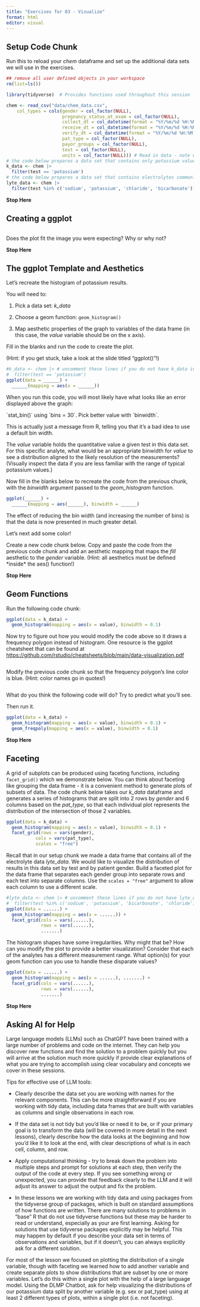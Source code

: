 ```yaml
---
title: "Exercises for 03 - Visualize"
format: html
editor: visual
---
```


## Setup Code Chunk

Run this to reload your *chem* dataframe and set up the additional data sets we will use in the exercises.

```r
## remove all user defined objects in your workspace
rm(list=ls())

library(tidyverse)  # Provides functions used throughout this session

chem <- read_csv("data/chem_data.csv", 
    col_types = cols(gender = col_factor(NULL),
                     pregnancy_status_at_exam = col_factor(NULL),
                     collect_dt = col_datetime(format = "%Y/%m/%d %H:%M:%S"), 
                     receive_dt = col_datetime(format = "%Y/%m/%d %H:%M:%S"), 
                     verify_dt = col_datetime(format = "%Y/%m/%d %H:%M:%S"), 
                     pat_type = col_factor(NULL),
                     payor_groups = col_factor(NULL),
                     test = col_factor(NULL),
                     units = col_factor(NULL))) # Read in data - note we determined data types up front
# the code below prepares a data set that contains only potassium values
k_data <- chem |> 
  filter(test == 'potassium')
# the code below prepares a data set that contains electrolytes commonly assayed in a metabolic panel
lyte_data <- chem |> 
  filter(test %in% c('sodium', 'potassium', 'chloride', 'bicarbonate'))
```

**Stop Here**

## Creating a ggplot

```r

```

Does the plot fit the image you were expecting? Why or why not?

**Stop Here**

## The ggplot Template and Aesthetics

Let's recreate the histogram of potassium results.

You will need to:

1.  Pick a data set: *k_data*

2.  Choose a geom function: `geom_histogram()`

3.  Map aesthetic properties of the graph to variables of the data frame (in this case, the *value* variable should be on the x axis).

Fill in the blanks and run the code to create the plot.

(Hint: if you get stuck, take a look at the slide titled "ggplot()"!)

```r
#k_data <- chem |> # uncomment these lines if you do not have k_data in your environment
#  filter(test == 'potassium')
ggplot(data = ______) +
  ______(mapping = aes(x = ______))
```

When you run this code, you will most likely have what looks like an error displayed above the graph:

\`stat_bin()\` using \`bins = 30\`. Pick better value with \`binwidth\`.

This is actually just a message from R, telling you that it's a bad idea to use a default bin width.

The *value* variable holds the quantitative value a given test in this data set. For this specific analyte, what would be an appropriate binwidth for *value* to see a distribution aligned to the likely resolution of the measurements? (Visually inspect the data if you are less familiar with the range of typical potassium values.)

Now fill in the blanks below to recreate the code from the previous chunk, with the *binwidth* argument passed to the *geom_histogram* function.

```r
ggplot(______) +
  ______(mapping = aes(______), binwidth = ______)
```

The effect of reducing the bin width (and increasing the number of bins) is that the data is now presented in much greater detail.

Let's next add some color!

Create a new code chunk below. Copy and paste the code from the previous code chunk and add an aesthetic mapping that maps the *fill* aesthetic to the *gender* variable. (Hint: all aesthetics must be defined \*inside\* the aes() function!)

**Stop Here**

## Geom Functions

Run the following code chunk:

```r
ggplot(data = k_data) +
  geom_histogram(mapping = aes(x = value), binwidth = 0.1)
```

Now try to figure out how you would modify the code above so it draws a frequency polygon instead of histogram. One resource is the ggplot cheatsheet that can be found at <https://github.com/rstudio/cheatsheets/blob/main/data-visualization.pdf>

```r

```

Modify the previous code chunk so that the frequency polygon's line color is blue. (Hint: color names go in quotes!)

```r

```

What do you think the following code will do? Try to predict what you'll see.

Then run it.

```r
ggplot(data = k_data) +
  geom_histogram(mapping = aes(x = value), binwidth = 0.1) +
  geom_freqpoly(mapping = aes(x = value), binwidth = 0.1)
```

**Stop Here**

## Faceting

A grid of subplots can be produced using faceting functions, including `facet_grid()` which we demonstrate below. You can think about faceting like grouping the data frame - it is a convenient method to generate plots of subsets of data. The code chunk below takes our *k_data* dataframe and generates a series of histograms that are split into 2 rows by *gender* and 6 columns based on the *pat_type*, so that each individual plot represents the distribution of the intersection of those 2 variables.

```r
ggplot(data = k_data) +
  geom_histogram(mapping = aes(x = value), binwidth = 0.1) +
  facet_grid(rows = vars(gender), 
		   cols = vars(pat_type),
		   scales = "free")
```

Recall that in our setup chunk we made a data frame that contains all of the electrolyte data *lyte_data*. We would like to visualize the distribution of results in this data set by test and by patient gender. Build a faceted plot for the data frame that separates each gender group into separate rows and each test into separate columns. Use the `scales = "free"` argument to allow each column to use a different scale.

```r
#lyte_data <- chem |> # uncomment these lines if you do not have lyte_data in your environment
#  filter(test %in% c('sodium', 'potassium', 'bicarbonate', 'chloride'))
ggplot(data = ......) +
  geom_histogram(mapping = aes(x = ......)) +
  facet_grid(cols = vars(......), 
             rows = vars(......), 
             .......)
```

The histogram shapes have some irregularities. Why might that be? How can you modify the plot to provide a better visualization? Consider that each of the analytes has a different measurement range. What option(s) for your geom function can you use to handle these disparate values?

```r
ggplot(data = ......) +
  geom_histogram(mapping = aes(x = ......), .......) +
  facet_grid(cols = vars(......), 
             rows = vars(......), 
             .......)
```

**Stop Here**

## Asking AI for Help

Large language models (LLMs) such as ChatGPT have been trained with a large number of problems and code on the internet. They can help you discover new functions and find the solution to a problem quickly but you will arrive at the solution much more quickly if provide clear explanations of what you are trying to accomplish using clear vocabulary and concepts we cover in these sessions.

Tips for effective use of LLM tools:

-   Clearly describe the data set you are working with names for the relevant components. This can be more straightforward if you are working with tidy data, including data frames that are built with variables as columns and single observations in each row.

-   If the data set is not tidy but you'd like or need it to be, or if your primary goal is to transform the data (will be covered in more detail in the next lessons), clearly describe how the data looks at the beginning and how you'd like it to look at the end, with clear descriptions of what is in each cell, column, and row.

-   Apply computational thinking - try to break down the problem into multiple steps and prompt for solutions at each step, then verify the output of the code at every step. If you see something wrong or unexpected, you can provide that feedback clearly to the LLM and it will adjust its answer to adjust the output and fix the problem.

-   In these lessons we are working with tidy data and using packages from the tidyverse group of packages, which is built on standard assumptions of how functions are written. There are many solutions to problems in "base" R that do not use tidyverse functions but these may be harder to read or understand, especially as your are first learning. Asking for solutions that use tidyverse packages explicitly may be helpful. This may happen by default if you describe your data set in terms of observations and variables, but if it doesn't, you can always explicitly ask for a different solution.

For most of the lesson we focused on plotting the distribution of a single variable, though with faceting we learned how to add another variable and create separate plots to show distributions that are subset by one or more variables. Let's do this within a single plot with the help of a large language model. Using the DLMP Chatbot, ask for help visualizing the distributions of our potassium data split by another variable (e.g. sex or pat_type) using at least 2 different types of plots, within a single plot (i.e. not faceting).

```r

```
